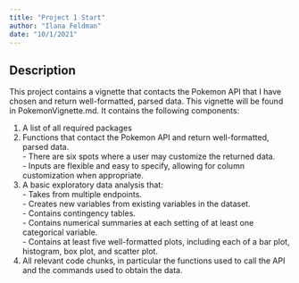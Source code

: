 ```yaml
---
title: "Project 1 Start"
author: "Ilana Feldman"
date: "10/1/2021"
---
```


## Description

This project contains a vignette that contacts the Pokemon API that I have chosen and return well-formatted, parsed data. This vignette will be found in PokemonVignette.md. It contains the following components:

  1. A list of all required packages
  2. Functions that contact the Pokemon API and return well-formatted, parsed data.  
    - There are six spots where a user may customize the returned data.  
    - Inputs are flexible and easy to specify, allowing for column customization when appropriate.  
  3. A basic exploratory data analysis that:  
    - Takes from multiple endpoints.  
    - Creates new variables from existing variables in the dataset.  
    - Contains contingency tables.  
    - Contains numerical summaries at each setting of at least one categorical variable.  
    - Contains at least five well-formatted plots, including each of a bar plot, histogram, box plot, and scatter plot.  
  4. All relevant code chunks, in particular the functions used to call the API and the commands used to obtain the data.
